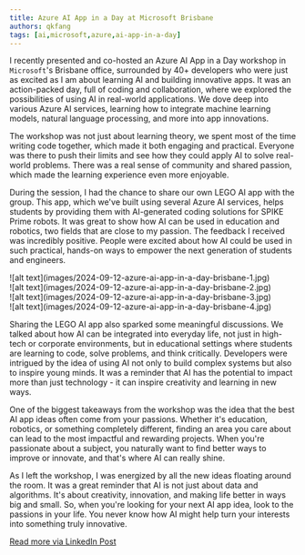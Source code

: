 ```yaml
---
title: Azure AI App in a Day at Microsoft Brisbane
authors: qkfang
tags: [ai,microsoft,azure,ai-app-in-a-day]
---
```


I recently presented and co-hosted an Azure AI App in a Day workshop in `Microsoft`'s Brisbane office, surrounded by 40+ developers who were just as excited as I am about learning AI and building innovative apps. It was an action-packed day, full of coding and collaboration, where we explored the possibilities of using AI in real-world applications. We dove deep into various Azure AI services, learning how to integrate machine learning models, natural language processing, and more into app innovations.

The workshop was not just about learning theory, we spent most of the time writing code together, which made it both engaging and practical. Everyone was there to push their limits and see how they could apply AI to solve real-world problems. There was a real sense of community and shared passion, which made the learning experience even more enjoyable.

During the session, I had the chance to share our own LEGO AI app with the group. This app, which we've built using several Azure AI services, helps students by providing them with AI-generated coding solutions for SPIKE Prime robots. It was great to show how AI can be used in education and robotics, two fields that are close to my passion. The feedback I received was incredibly positive. People were excited about how AI could be used in such practical, hands-on ways to empower the next generation of students and engineers.

<div className="img-grid">
  <div className="img-item">
    ![alt text](images/2024-09-12-azure-ai-app-in-a-day-brisbane-1.jpg)
  </div>
  <div className="img-item">
    ![alt text](images/2024-09-12-azure-ai-app-in-a-day-brisbane-2.jpg)
  </div>
  <div className="img-item">
    ![alt text](images/2024-09-12-azure-ai-app-in-a-day-brisbane-3.jpg)
  </div>
  <div className="img-item">
    ![alt text](images/2024-09-12-azure-ai-app-in-a-day-brisbane-4.jpg)
  </div>
</div>

Sharing the LEGO AI app also sparked some meaningful discussions. We talked about how AI can be integrated into everyday life, not just in high-tech or corporate environments, but in educational settings where students are learning to code, solve problems, and think critically. Developers were intrigued by the idea of using AI not only to build complex systems but also to inspire young minds. It was a reminder that AI has the potential to impact more than just technology - it can inspire creativity and learning in new ways.

One of the biggest takeaways from the workshop was the idea that the best AI app ideas often come from your passions. Whether it's education, robotics, or something completely different, finding an area you care about can lead to the most impactful and rewarding projects. When you're passionate about a subject, you naturally want to find better ways to improve or innovate, and that's where AI can really shine.

As I left the workshop, I was energized by all the new ideas floating around the room. It was a great reminder that AI is not just about data and algorithms. It's about creativity, innovation, and making life better in ways big and small. So, when you're looking for your next AI app idea, look to the passions in your life. You never know how AI might help turn your interests into something truly innovative.


<a href="https://www.linkedin.com/posts/qkfang_azure-openai-responsibleai-activity-7238824573578698753-FUg5" target="_blank">Read more via LinkedIn Post</a>



